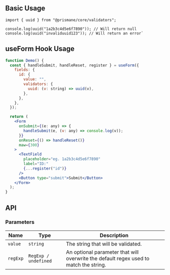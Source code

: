 ## Basic Usage

```tsx
import { uuid } from "@prismane/core/validators";

console.log(uuid("1a2b3c4d5e6f7890")); // Will return null
console.log(uuid("invaliduuid123")); // Will return an error`
```

## useForm Hook Usage

```jsx
function Demo() {
  const { handleSubmit, handleReset, register } = useForm({
    fields: {
      id: {
        value: "",
        validators: {
          uuid: (v: string) => uuid(v),
        },
      },
    },
  });

  return (
    <Form
      onSubmit={(e: any) => {
        handleSubmit(e, (v: any) => console.log(v));
      }}
      onReset={() => handleReset()}
      maw={300}
    >
      <TextField
        placeholder="eg. 1a2b3c4d5e6f7890"
        label="ID:"
        {...register("id")}
      />
      <Button type="submit">Submit</Button>
    </Form>
  );
}
```

## API

### Parameters

| Name     | Type                 | Description                                                                           |
| -------- | -------------------- | ------------------------------------------------------------------------------------- |
| `value`  | `string`             | The string that will be validated.                                                    |
| `regExp` | `RegExp / undefined` | An optional parameter that will overwrite the default regex used to match the string. |
